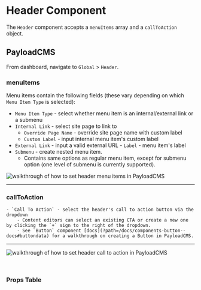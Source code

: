 

<Meta of={HeaderStories} />

# Header Component

<Canvas of={HeaderStories.Default} />

The `Header` component accepts a `menuItems` array and a `callToAction` object.

## PayloadCMS

From dashboard, navigate to `Global` > `Header`.

### menuItems

Menu items contain the following fields (these vary depending on which `Menu Item Type` is selected):

-   `Menu Item Type` - select whether menu item is an internal/external
    link or a submenu
-   `Internal Link` - select site page to link to
    -   `Override Page Name` - override site page name with custom label
    -   `Custom Label` - input internal menu item's custom label
-   `External Link` - input a valid external URL - `Label` - menu item's label
-   `Submenu` - create nested menu item.
    -   Contains same options as regular menu item, except for submenu option (one level of submenu is currently supported).

<img
    src='docs/header/menu-items.gif'
    alt='walkthrough of how to set header menu items in PayloadCMS'
/>

<hr />

### callToAction

    - `Call To Action` - select the header's call to action button via the dropdown
        - Content editors can select an existing CTA or create a new one by clicking the `+` sign to the right of the dropdown.
        - See `Button` component [docs](?path=/docs/components-button--docs#buttondata) for a walkthrough on creating a Button in PayloadCMS.

<hr />

<img
    src='docs/header/cta.gif'
    alt='walkthrough of how to set header call to action in PayloadCMS'
/>

<br />

### Props Table

<ArgTypes />
